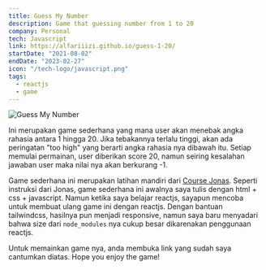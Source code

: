 ```yaml
---
title: Guess My Number
description: Game that guessing number from 1 to 20
company: Personal
tech: Javascript
link: https://alfariiizi.github.io/guess-1-20/
startDate: "2021-08-02"
endDate: "2023-02-27"
icon: "/tech-logo/javascript.png"
tags:
  - reactjs
  - game
---
```


<Image
  src="/projects/guess-my-number/img.png"
  alt="Guess My Number"
  size="1600"
  caption="Tampilan awal dari Guess My Number"
/>

Ini merupakan game sederhana yang mana user akan menebak angka rahasia antara 1 hingga 20. Jika tebakannya terlalu tinggi, akan ada peringatan "too high" yang berarti angka rahasia nya dibawah itu. Setiap memulai permainan, user diberikan score 20, namun seiring kesalahan jawaban user maka nilai nya akan berkurang -1.

Game sederhana ini merupakan latihan mandiri dari [Course Jonas](https://www.udemy.com/course/the-complete-javascript-course/). Seperti instruksi dari Jonas, game sederhana ini awalnya saya tulis dengan html + css + javascript. Namun ketika saya belajar reactjs, sayapun mencoba untuk membuat ulang game ini dengan reactjs. Dengan bantuan tailwindcss, hasilnya pun menjadi responsive, namun saya baru menyadari bahwa size dari `node_modules` nya cukup besar dikarenakan penggunaan reactjs.

Untuk memainkan game nya, anda membuka link yang sudah saya cantumkan diatas. Hope you enjoy the game!
